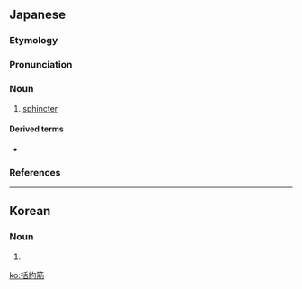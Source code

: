 ==Japanese==
{{wikipedia|lang=ja}}
{{ja-kanjitab|かつ|やく|きん|yomi=o}}

===Etymology===
{{affix|sort=かつやくきん|ja|括約|tr1=katsuyaku|t1=tightening up|筋|tr2=kin|t2=muscle}}

===Pronunciation===
{{ja-pron|yomi=kanon|かつやくきん|acc=0|dev=4|acc_ref=DJR,NHK|acc2=4|acc2_ref=DJR,NHK|acc3=3|acc3_ref=NHK}}

===Noun===
{{ja-noun|かつやくきん|hhira=くわつやくきん}}

# {{lb|sort=かつやくきん|ja|anatomy}} [[sphincter]]

====Derived terms====
* {{ja-r|肛門括約筋|こうもん かつやくきん|[[anal sphincter]]}}

===References===
<references/>

----

==Korean==
{{ko-hanjatab}}

===Noun===
{{ko-noun|hangeul=괄약근}}

# {{hanja form of|괄약근|[[sphincter]]}}

[[ko:括約筋]]